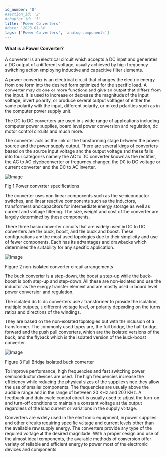 ```yaml
---
id_number: '8'
#section_id: '2'
#chapter_id: '3'
title: 'Power Converters'
#date: '2023-01-04'
tags: ['Power-Converters', 'analog-components']
---
```


#### What is a Power Converter?
A converter is an electrical circuit which accepts a DC input and generates a DC output of a different voltage, usually achieved by high frequency switching action employing inductive and capacitive filter elements.

A power converter is an electrical circuit that changes the electric energy from one form into the desired form optimized for the specific load. A converter may do one or more functions and give an output that differs from the input. It is used to increase or decrease the magnitude of the input voltage, invert polarity, or produce several output voltages of either the same polarity with the input, different polarity, or mixed polarities such as in the computer power supply unit.

The DC to DC converters are used in a wide range of applications including computer power supplies, board level power conversion and regulation, dc motor control circuits and much more.

The converter acts as the link or the transforming stage between the power source and the power supply output. There are several kings of converters based on the source input voltage and the output voltage and these falls into four categories namely the AC to DC converter known as the rectifier, the AC to AC clycloconverter or frequency changer, the DC to DC voltage or current converter, and the DC to AC inverter.

![Image](/images/posts/analog_components/What-is-a-power-converter.jpg "Power converter specifications")

Fig 1 Power converter specifications

The converter uses non linear components such as the semiconductor switches, and linear reactive components such as the inductors, transformers and capacitors for intermediate energy storage as well as current and voltage filtering. The size, weight and cost of the converter are largely determined by these components.

There three basic converter circuits that are widely used in DC to DC converters are the buck, boost, and the buck and boost. These configurations are the most used topologies due to their simplicity and use of fewer components. Each has its advantages and drawbacks which determines the suitability for any specific application.

![Image](/images/posts/analog_components/what-is-a-power-converters.jpg "non-isolated converter circuit arrangements")

Figure 2 non-isolated converter circuit arrangements

The buck converter is a step-down, the boost a step-up while the buck-boost is both step-up and step-down. All these are non-isolated and use the inductor as the energy transfer element and are mostly used in board level power conversion and regulation.

The isolated dc to dc converters use a transformer to provide the isolation, multiple outputs, a different voltage level, or polarity depending on the turns ratios and directions of the windings.

They are based on the non-isolated topologies but with the inclusion of a transformer. The commonly used types are, the full bridge, the half bridge, forward and the push pull converters, which are the isolated versions of the buck; and the flyback which is the isolated version of the buck-boost converter.

![Image](/images/posts/analog_components/what-is-a-full-bridge-isolated-buck-converter.jpg "Full Bridge isolated buck converter")

Figure 3 Full Bridge isolated buck converter

To improve performance, high frequencies and fast switching power semiconductor devices are used. The high frequencies increase the efficiency while reducing the physical sizes of the supplies since they allow the use of smaller components. The frequencies are usually above the audible range and in the range of between 20 KHz and 200 KHz. A feedback and duty cycle control circuit is usually used to adjust the turn-on and turn-off conditions to maintain a constant voltage at the output regardless of the load current or variations in the supply voltage.

Converters are widely used in the electronic equipment, in power supplies and other circuits requiring specific voltage and current levels other than the available raw supply energy. The converters provide any type of the required voltage at the desired magnitude. With a proper design and use of the almost ideal components, the available methods of conversion offer variety of reliable and efficient energy to power most of the electronic devices and components.